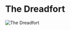 

# The Dreadfort

<Image
  src="https://cdn.sanity.io/images/1as7cn02/production/1e7845299c5206b5719dde6dc95324892a3ca506-1920x1017.jpg?w=976&h=350&fit=crop&crop=center&auto=format"
  alt="The Dreadfort"
  width={976}
  height={350}
/>

<ProjectDetails
  region="North"
  house="House Bolton"
  type="Castle"
  status="In Progress"
  warp="/warp dreadfort"
  projectLead="SMP"
  dateStarted="May 28, 2019"
  dateCompleted="Invalid Date"
/>
